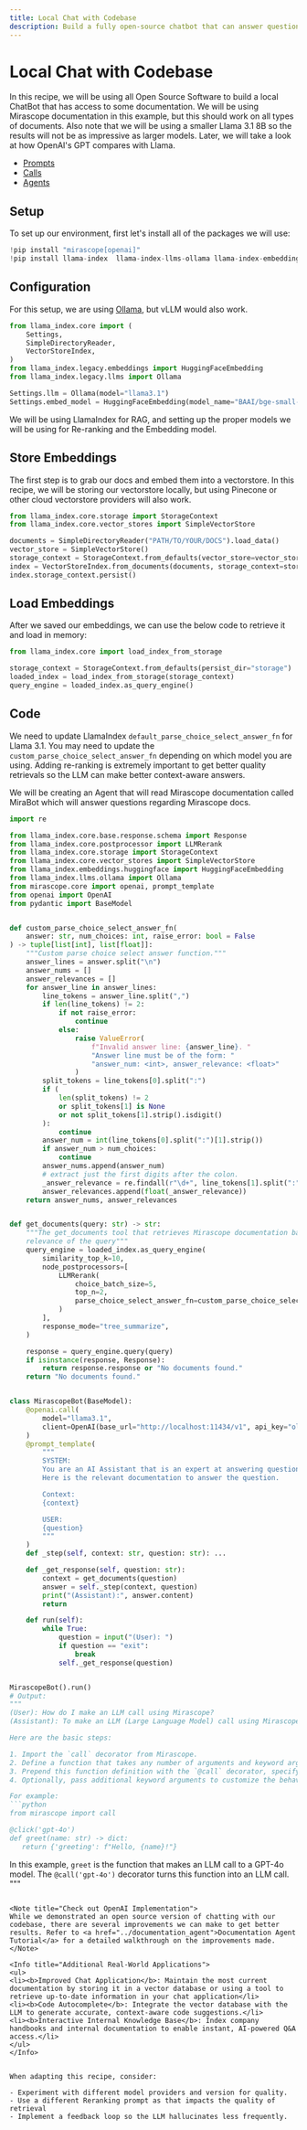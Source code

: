```yaml
---
title: Local Chat with Codebase
description: Build a fully open-source chatbot that can answer questions about documentation using Llama 3.1 and LlamaIndex for retrieval-augmented generation.
---
```


# Local Chat with Codebase

In this recipe, we will be using all Open Source Software to build a local ChatBot that has access to some documentation. We will be using Mirascope documentation in this example, but this should work on all types of documents. Also note that we will be using a smaller Llama 3.1 8B so the results will not be as impressive as larger models. Later, we will take a look at how OpenAI's GPT compares with Llama.

<Info title="Mirascope Concepts Used" collapsible={true} defaultOpen={false}>
<ul>
<li><a href="/docs/mirascope/learn/prompts/">Prompts</a></li>
<li><a href="/docs/mirascope/learn/calls/">Calls</a></li>
<li><a href="/docs/mirascope/learn/agents/">Agents</a></li>
</ul>
</Info>

## Setup

To set up our environment, first let's install all of the packages we will use:


```python
!pip install "mirascope[openai]"
!pip install llama-index  llama-index-llms-ollama llama-index-embeddings-huggingface huggingface
```

## Configuration

For this setup, we are using [Ollama](https://github.com/ollama/ollama), but vLLM would also work.


```python
from llama_index.core import (
    Settings,
    SimpleDirectoryReader,
    VectorStoreIndex,
)
from llama_index.legacy.embeddings import HuggingFaceEmbedding
from llama_index.legacy.llms import Ollama

Settings.llm = Ollama(model="llama3.1")
Settings.embed_model = HuggingFaceEmbedding(model_name="BAAI/bge-small-en-v1.5")
```


We will be using LlamaIndex for RAG, and setting up the proper models we will be using for Re-ranking and the Embedding model.

## Store Embeddings

The first step is to grab our docs and embed them into a vectorstore. In this recipe, we will be storing our vectorstore locally, but using Pinecone or other cloud vectorstore providers will also work.



```python
from llama_index.core.storage import StorageContext
from llama_index.core.vector_stores import SimpleVectorStore

documents = SimpleDirectoryReader("PATH/TO/YOUR/DOCS").load_data()
vector_store = SimpleVectorStore()
storage_context = StorageContext.from_defaults(vector_store=vector_store)
index = VectorStoreIndex.from_documents(documents, storage_context=storage_context)
index.storage_context.persist()
```


## Load Embeddings

After we saved our embeddings, we can use the below code to retrieve it and load in memory:




```python
from llama_index.core import load_index_from_storage

storage_context = StorageContext.from_defaults(persist_dir="storage")
loaded_index = load_index_from_storage(storage_context)
query_engine = loaded_index.as_query_engine()
```


## Code

We need to update LlamaIndex `default_parse_choice_select_answer_fn` for Llama 3.1. You may need to update the `custom_parse_choice_select_answer_fn` depending on which model you are using. Adding re-ranking is extremely important to get better quality retrievals so the LLM can make better context-aware answers.

We will be creating an Agent that will read Mirascope documentation called MiraBot which will answer questions regarding Mirascope docs.



```python
import re

from llama_index.core.base.response.schema import Response
from llama_index.core.postprocessor import LLMRerank
from llama_index.core.storage import StorageContext
from llama_index.core.vector_stores import SimpleVectorStore
from llama_index.embeddings.huggingface import HuggingFaceEmbedding
from llama_index.llms.ollama import Ollama
from mirascope.core import openai, prompt_template
from openai import OpenAI
from pydantic import BaseModel


def custom_parse_choice_select_answer_fn(
    answer: str, num_choices: int, raise_error: bool = False
) -> tuple[list[int], list[float]]:
    """Custom parse choice select answer function."""
    answer_lines = answer.split("\n")
    answer_nums = []
    answer_relevances = []
    for answer_line in answer_lines:
        line_tokens = answer_line.split(",")
        if len(line_tokens) != 2:
            if not raise_error:
                continue
            else:
                raise ValueError(
                    f"Invalid answer line: {answer_line}. "
                    "Answer line must be of the form: "
                    "answer_num: <int>, answer_relevance: <float>"
                )
        split_tokens = line_tokens[0].split(":")
        if (
            len(split_tokens) != 2
            or split_tokens[1] is None
            or not split_tokens[1].strip().isdigit()
        ):
            continue
        answer_num = int(line_tokens[0].split(":")[1].strip())
        if answer_num > num_choices:
            continue
        answer_nums.append(answer_num)
        # extract just the first digits after the colon.
        _answer_relevance = re.findall(r"\d+", line_tokens[1].split(":")[1].strip())[0]
        answer_relevances.append(float(_answer_relevance))
    return answer_nums, answer_relevances


def get_documents(query: str) -> str:
    """The get_documents tool that retrieves Mirascope documentation based on the
    relevance of the query"""
    query_engine = loaded_index.as_query_engine(
        similarity_top_k=10,
        node_postprocessors=[
            LLMRerank(
                choice_batch_size=5,
                top_n=2,
                parse_choice_select_answer_fn=custom_parse_choice_select_answer_fn,
            )
        ],
        response_mode="tree_summarize",
    )

    response = query_engine.query(query)
    if isinstance(response, Response):
        return response.response or "No documents found."
    return "No documents found."


class MirascopeBot(BaseModel):
    @openai.call(
        model="llama3.1",
        client=OpenAI(base_url="http://localhost:11434/v1", api_key="ollama"),
    )
    @prompt_template(
        """
        SYSTEM:
        You are an AI Assistant that is an expert at answering questions about Mirascope.
        Here is the relevant documentation to answer the question.

        Context:
        {context}

        USER:
        {question}
        """
    )
    def _step(self, context: str, question: str): ...

    def _get_response(self, question: str):
        context = get_documents(question)
        answer = self._step(context, question)
        print("(Assistant):", answer.content)
        return

    def run(self):
        while True:
            question = input("(User): ")
            if question == "exit":
                break
            self._get_response(question)


MirascopeBot().run()
# Output:
"""
(User): How do I make an LLM call using Mirascope?
(Assistant): To make an LLM (Large Language Model) call using Mirascope, you can use the `call` decorator provided by Mirascope.

Here are the basic steps:

1. Import the `call` decorator from Mirascope.
2. Define a function that takes any number of arguments and keyword arguments. This will be the function that makes the LLM call.
3. Prepend this function definition with the `@call` decorator, specifying the name of the model you want to use (e.g., "gpt-4o").
4. Optionally, pass additional keyword arguments to customize the behavior of the LLM call.

For example:
```python
from mirascope import call

@click('gpt-4o')
def greet(name: str) -> dict:
   return {'greeting': f"Hello, {name}!"}
```
In this example, `greet` is the function that makes an LLM call to a GPT-4o model. The `@call('gpt-4o')` decorator turns this function into an LLM call.
"""
```

<Note title="Check out OpenAI Implementation">
While we demonstrated an open source version of chatting with our codebase, there are several improvements we can make to get better results. Refer to <a href="../documentation_agent">Documentation Agent Tutorial</a> for a detailed walkthrough on the improvements made.
</Note>

<Info title="Additional Real-World Applications">
<ul>
<li><b>Improved Chat Application</b>: Maintain the most current documentation by storing it in a vector database or using a tool to retrieve up-to-date information in your chat application</li>
<li><b>Code Autocomplete</b>: Integrate the vector database with the LLM to generate accurate, context-aware code suggestions.</li>
<li><b>Interactive Internal Knowledge Base</b>: Index company handbooks and internal documentation to enable instant, AI-powered Q&A access.</li>
</ul>
</Info>


When adapting this recipe, consider:

- Experiment with different model providers and version for quality.
- Use a different Reranking prompt as that impacts the quality of retrieval
- Implement a feedback loop so the LLM hallucinates less frequently.

